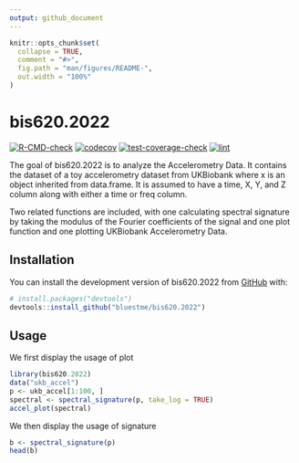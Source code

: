 ```yaml
---
output: github_document
---
```


<!-- README.md is generated from README.Rmd. Please edit that file -->

```r
knitr::opts_chunk$set(
  collapse = TRUE,
  comment = "#>",
  fig.path = "man/figures/README-",
  out.width = "100%"
)
```

# bis620.2022

<!-- badges: start -->
[![R-CMD-check](https://github.com/bluestme/bis620.2022/actions/workflows/R-CMD-check.yaml/badge.svg)](https://github.com/bluestme/bis620.2022/actions/workflows/R-CMD-check.yaml)
[![codecov](https://codecov.io/gh/bluestme/bis620.2022/branch/main/graph/badge.svg?token=LWLNP38CUE)](https://codecov.io/gh/bluestme/bis620.2022)
[![test-coverage-check](https://github.com/bluestme/bis620.2022/actions/workflows/test-coverage.yaml/badge.svg)](https://github.com/bluestme/bis620.2022/actions/workflows/test-coverage.yaml)
[![lint](https://github.com/bluestme/bis620.2022/actions/workflows/lint.yaml/badge.svg)](https://github.com/bluestme/bis620.2022/actions/workflows/lint.yaml)
<!-- badges: end -->

The goal of bis620.2022 is to analyze the Accelerometry Data. It contains the dataset of a toy accelerometry dataset from UKBiobank where x	is an object inherited from data.frame. It is assumed to have a time, X, Y, and Z column along with either a time or freq column.

Two related functions are included, with one calculating spectral signature by taking the modulus of the Fourier coefficients of the signal and one plot function and one plotting UKBiobank Accelerometry Data.

## Installation

You can install the development version of bis620.2022 from [GitHub](https://github.com/) with:

``` r
# install.packages("devtools")
devtools::install_github("bluestme/bis620.2022")
```
## Usage

We first display the usage of plot

```r
library(bis620.2022)
data("ukb_accel")
p <- ukb_accel[1:100, ]
spectral <- spectral_signature(p, take_log = TRUE)
accel_plot(spectral)
```

We then display the usage of signature

```r
b <- spectral_signature(p)
head(b)
```

